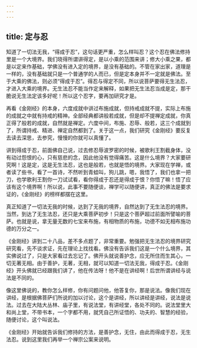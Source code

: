 ```yaml
---
---
---
```

title: 定与忍
---




知道了一切法无我，“得成于忍”，这句话更严重，怎么样叫忍？这个忍在佛法修持里是一个大境界。我们晓得所谓讲得定，是以小乘的范围来讲；修大小乘之果，都是以定来作基础，学佛没有进入定的境界，是没有基础的。不管在家出家，道理是一样的，没有基础就只是一个普通学的人而已，但是定本身并不一定就是佛法。至于大乘的佛法，则必须“得成于忍”。得忍与得定不同，所以说菩萨要得无生法忍，才进入大乘的境界。无生法忍不能当作定来解释，如果把无生法忍当成是定，那干脆说无生法定该多好呢！所以这个忍字，要再加研究才是。

再看《金刚经》的本身，六度成就中讲过布施成就，但持戒成就不提，实际上布施的成就之中就有持戒的精神。全部经典都讲般若成就，但是却不提禅定成就，你真正得了般若的成就，自然就是禅定。六度中间，布施、忍辱、般若，这三个成就到了，所谓持戒、精进、禅定自然都到了。关于这一点，我们研究《金刚经》要反复去读去深思，去参究，慢慢的你就可以真懂了。

讲到得成于忍，前面佛自己说，过去修忍辱波罗密的时候，被歌利王割截身体，没有动过怨恨的心，只有慈悲的念，因此他没有觉得痛苦。这是什么境界？大家要研究啊！这是定，这是无生法忍，这也是般若，也就是悟的境界。大家现在学禅，或者读了些书，看了一首诗，不然听到青蛙叫，狗儿跳，嗯，我悟了，我们也拿一把刀，也学歌利王割你一刀试试看，看你得成于忍还是得成于恨？你悟了嘛！悟了应该有这个境界啊！所以说，此事不要随便谈，禅学可以随便讲，真正的佛法是要求证的，《金刚经》的榜样都摆在这里。

真正知道了一切法无我的时候，达到了无我的境界，自然达到了无生法忍的境界。当然，到达了无生法忍，还只是大乘菩萨初步！只是这个菩萨超过前面所譬喻的菩萨。也就是说，拿无量无数的七宝来布施，有相物质的布施，功德不如无相布施功德的万分之一。

《金刚经》讲到二十八品，差不多点题了，非常重要。勉强把无生法忍的境界研究研究看，先不谈求证，先在理论上找找看。佛没有告诉我们这是一个什么境界，其实佛说过了，只是大家看过去忘记了。佛开头就说善护念，应无所住而生其心，一切无著无相。由于善护，无著，无相，就可以知道一切法无我，得成于忍。《金刚经》开头佛就已经跟我们讲了，他在传法呀！他不是在讲经啊！后世所谓讲经与说法是不同的。

像这里佛说的，教你怎么样修，你有问题问他，他答复你，那是说法。像我们现在讲经，是根据佛菩萨们所说的加以讨论，这个是讲经，所以讲经是讲经，说法是说法。过去在大陆大丛林、庙子里，有说法堂，有讲经堂，各处不同的。说法堂里大和尚上堂，不带书本，一个字都不用，就凭自己所证悟的、功夫的、智慧的经验，随便讨论，这个叫说法。

《金刚经》开始就告诉我们修持的方法，是善护念，无住，由此而得成于忍，无生法忍。说到这里我们再举一个禅宗公案来说明。